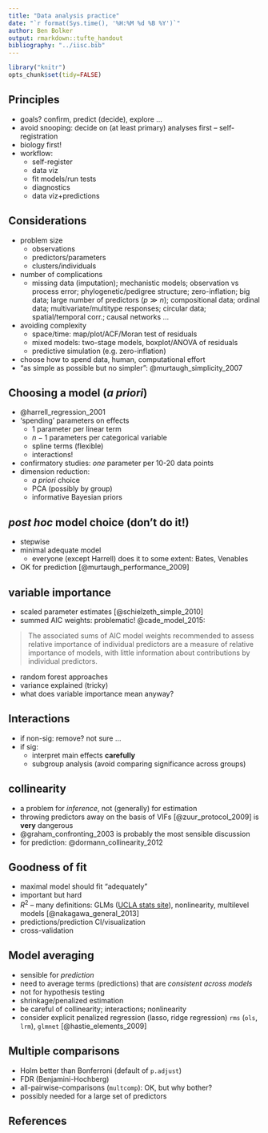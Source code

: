 ```yaml
---
title: "Data analysis practice"
date: "`r format(Sys.time(), '%H:%M %d %B %Y')`"
author: Ben Bolker
output: rmarkdown::tufte_handout
bibliography: "../iisc.bib"
---
```


```r
library("knitr")
opts_chunk$set(tidy=FALSE)
```

## Principles

* goals? confirm, predict (decide), explore ...
* avoid snooping: decide on (at least primary) analyses first -- self-registration
* biology first!
* workflow:
     * self-register
	 * data viz
	 * fit models/run tests
	 * diagnostics
	 * data viz+predictions

## Considerations

* problem size
    * observations
	* predictors/parameters
	* clusters/individuals
* number of complications
    * missing data (imputation); mechanistic models; observation vs process error;  phylogenetic/pedigree structure; zero-inflation; big data; large number of predictors ($p \gg n$); compositional data; ordinal data; multivariate/multitype responses; circular data; spatial/temporal corr.; causal networks ...
* avoiding complexity
    * space/time: map/plot/ACF/Moran test of residuals
	* mixed models: two-stage models, boxplot/ANOVA of residuals
	* predictive simulation (e.g. zero-inflation)
* choose how to spend data, human, computational effort	
* "as simple as possible but no simpler": @murtaugh_simplicity_2007

## Choosing a model (*a priori*)

* @harrell_regression_2001
* 'spending' parameters on effects
    * 1 parameter per linear term
	* $n-1$ parameters per categorical variable
	* spline terms (flexible)
	* interactions!
* confirmatory studies: *one* parameter per 10-20 data points
* dimension reduction:
    * *a priori* choice
    * PCA (possibly by group)
	* informative Bayesian priors
	
## *post hoc* model choice (don't do it!)

* stepwise
* minimal adequate model
	* everyone (except Harrell) does it to some extent: Bates, Venables
* OK for prediction [@murtaugh_performance_2009]

## variable importance

* scaled parameter estimates [@schielzeth_simple_2010]
* summed AIC weights: problematic! @cade_model_2015:

> The associated sums of AIC model weights recommended to assess relative importance of individual predictors are a measure of relative importance of models, with little information about contributions by individual predictors.

* random forest approaches
* variance explained (tricky)
* what does variable importance mean anyway?

## Interactions

* if non-sig: remove? not sure ...
* if sig: 
    * interpret main effects **carefully**
    * subgroup analysis (avoid comparing significance across groups)

## collinearity

* a problem for *inference*, not (generally) for estimation
* throwing predictors away on the basis of VIFs [@zuur_protocol_2009] is **very** dangerous
* @graham_confronting_2003 is probably the most sensible discussion
* for prediction: @dormann_collinearity_2012

## Goodness of fit

* maximal model should fit "adequately"
* important but hard
* $R^2$ -- many definitions: GLMs ([UCLA stats site](http://www.ats.ucla.edu/stat/mult_pkg/faq/general/Psuedo_RSquareds.htm)), nonlinearity, multilevel models [@nakagawa_general_2013]
* predictions/prediction CI/visualization
* cross-validation

## Model averaging

* sensible for *prediction*
* need to average terms (predictions) that are *consistent across models*
* not for hypothesis testing
* shrinkage/penalized estimation
* be careful of collinearity; interactions; nonlinearity
* consider explicit penalized regression (lasso, ridge regression) `rms` (`ols`, `lrm`), `glmnet` [@hastie_elements_2009]

## Multiple comparisons

* Holm better than Bonferroni (default of `p.adjust`)
* FDR (Benjamini-Hochberg)
* all-pairwise-comparisons (`multcomp`): OK, but why bother?
* possibly needed for a large set of predictors

## References
